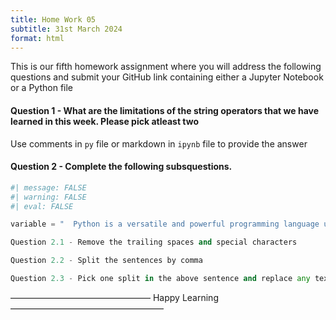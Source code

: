 ```yaml
---
title: Home Work 05
subtitle: 31st March 2024
format: html
---
```


This is our fifth homework assignment where you will address the following questions and submit your GitHub link containing either a Jupyter Notebook or a Python file

#### Question 1 - What are the limitations of the string operators that we have learned in this week. Please pick atleast two

Use comments in `py` file or markdown in `ipynb` file to provide the answer

#### Question 2 - Complete the following subsquestions.


```python
#| message: FALSE
#| warning: FALSE
#| eval: FALSE

variable = "  Python is a versatile and powerful programming language used for web development, data analysis, artificial intelligence, and much more !:)"

Question 2.1 - Remove the trailing spaces and special characters

Question 2.2 - Split the sentences by comma

Question 2.3 - Pick one split in the above sentence and replace any text of your choice to your name

```



------------------------------------------------ Happy Learning -----------------------------------------------------

```{=html}
<script src="https://giscus.app/client.js"
        data-repo="ArunKoundinya/AIBasicswithAK"
        data-repo-id="R_kgDOLXPVRw"
        data-category="General"
        data-category-id="DIC_kwDOLXPVR84CdeVx"
        data-mapping="pathname"
        data-strict="0"
        data-reactions-enabled="1"
        data-emit-metadata="0"
        data-input-position="bottom"
        data-theme="purple_dark"
        data-lang="en"
        crossorigin="anonymous"
        async>
</script>
```
